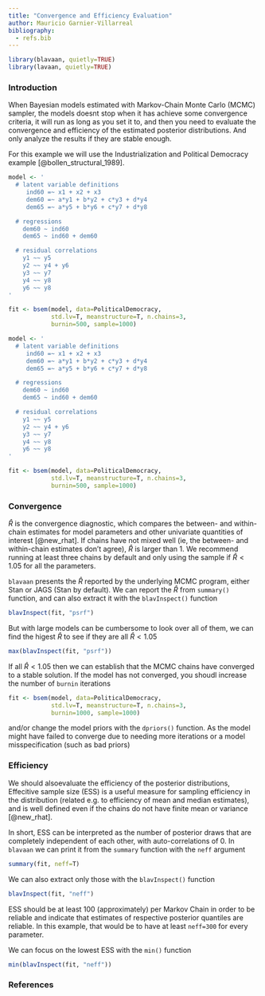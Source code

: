 ```yaml
---
title: "Convergence and Efficiency Evaluation"
author: Mauricio Garnier-Villarreal
bibliography:
  - refs.bib
---
```


```r
library(blavaan, quietly=TRUE)
library(lavaan, quietly=TRUE)
```

### Introduction 

When Bayesian models estimated with Markov-Chain Monte Carlo (MCMC) sampler, the models doesnt stop when it has achieve some convergence criteria, it will run as long as you set it to, and then you need to evaluate the convergence and efficiency of the estimated posterior distributions. And only analyze the results if they are stable enough. 

For this example we will use the Industrialization and Political Democracy example [@bollen_structural_1989]. 

```r
model <- '
  # latent variable definitions
     ind60 =~ x1 + x2 + x3
     dem60 =~ a*y1 + b*y2 + c*y3 + d*y4
     dem65 =~ a*y5 + b*y6 + c*y7 + d*y8

  # regressions
    dem60 ~ ind60
    dem65 ~ ind60 + dem60

  # residual correlations
    y1 ~~ y5
    y2 ~~ y4 + y6
    y3 ~~ y7
    y4 ~~ y8
    y6 ~~ y8
'

fit <- bsem(model, data=PoliticalDemocracy,
            std.lv=T, meanstructure=T, n.chains=3,
            burnin=500, sample=1000)
```

```r
model <- '
  # latent variable definitions
     ind60 =~ x1 + x2 + x3
     dem60 =~ a*y1 + b*y2 + c*y3 + d*y4
     dem65 =~ a*y5 + b*y6 + c*y7 + d*y8

  # regressions
    dem60 ~ ind60
    dem65 ~ ind60 + dem60

  # residual correlations
    y1 ~~ y5
    y2 ~~ y4 + y6
    y3 ~~ y7
    y4 ~~ y8
    y6 ~~ y8
'

fit <- bsem(model, data=PoliticalDemocracy,
            std.lv=T, meanstructure=T, n.chains=3,
            burnin=500, sample=1000)
```


### Convergence 

$\hat{R}$ is the convergence diagnostic, which compares the between- and within-chain estimates for model parameters and other univariate quantities of interest [@new_rhat]. If chains have not mixed well (ie, the between- and within-chain estimates don't agree), $\hat{R}$ is larger than 1. We recommend running at least three chains by default and only using the sample if $\hat{R} < 1.05$ for all the parameters. 

```blavaan``` presents the $\hat{R}$ reported by the underlying MCMC program, either Stan or JAGS (Stan by default). We can report the $\hat{R}$ from ```summary()``` function, and can also extract it with the ```blavInspect()``` function

```r
blavInspect(fit, "psrf")
```

But with large models can be cumbersome to look over all of them, we can find the higest $\hat{R}$ to see if they are all $\hat{R} < 1.05$

```r
max(blavInspect(fit, "psrf"))
```

If all $\hat{R} < 1.05$ then we can establish that the MCMC chains have converged to a stable solution. If the model has not converged, you shoudl increase the number of ```burnin``` iterations 

```r
fit <- bsem(model, data=PoliticalDemocracy,
            std.lv=T, meanstructure=T, n.chains=3,
            burnin=1000, sample=1000)
```

and/or change the model priors with the ```dpriors()``` function. As the model might have failed to converge due to needing more iterations or a model misspecification (such as bad priors)

### Efficiency

We should alsoevaluate the efficiency of the posterior distributions, Effecitive sample size (ESS) is a useful measure for sampling efficiency in the distribution (related e.g. to efficiency of mean and median estimates), and is well defined even if the chains do not have finite mean or variance [@new_rhat].

In short, ESS can be interpreted as the number of posterior draws that are completely independent of each other, with auto-correlations of 0. In ```blavaan``` we can print it from the ```summary``` function with the ```neff``` argument

```r
summary(fit, neff=T)
```

We can also extract only those with the ```blavInspect()``` function

```r
blavInspect(fit, "neff")
```

ESS should be at least 100 (approximately) per Markov Chain in order to be reliable and indicate that estimates of respective posterior quantiles are reliable. In this example, that would be to have at least ```neff=300``` for every parameter. 

We can focus on the lowest ESS with the ```min()``` function

```r
min(blavInspect(fit, "neff"))
```


### References
